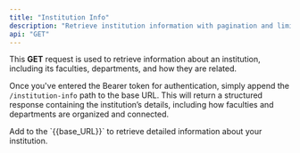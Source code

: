 ```yaml
---
title: "Institution Info"
description: "Retrieve institution information with pagination and limit."
api: "GET"
---
```


This **GET** request is used to retrieve information about an institution, including its faculties, departments, and how they are related.

Once you've entered the Bearer token for authentication, simply append the `/institution-info` path to the base URL. This will return a structured response containing the institution’s details, including how faculties and departments are organized and connected.

<ParamField path="institution-info" type="string" required>
  Add to the `{{base_URL}}` to retrieve detailed information about your institution.
</ParamField>